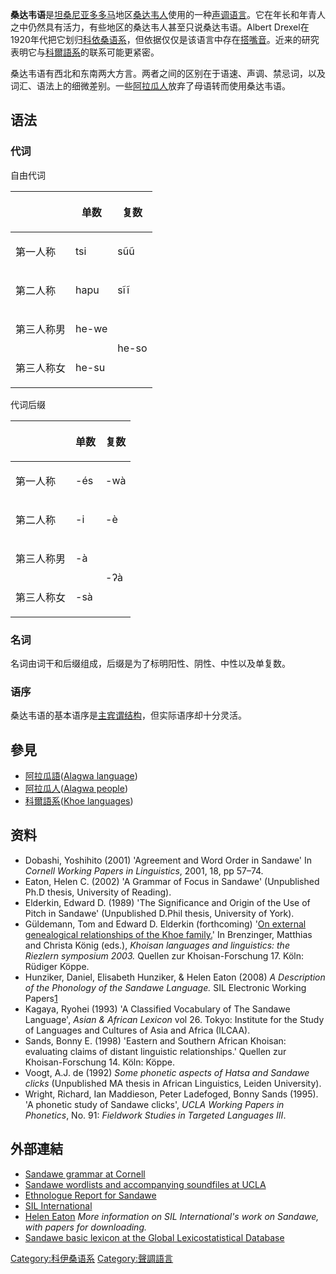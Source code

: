 {{Link style|time=2015-12-11T07:19:58+00:00}}
{{Infobox Language
|name=桑达韦语
|nativename=Sandaweeki {{IPA|[sàndàwěːkí]}}
|familycolor=Khoisan
|fam1=[[科伊桑语系|科伊桑语系]]
|states=[[坦桑尼亚|坦桑尼亚]]
|region=[[东非大裂谷|大裂谷]]
|speakers=约40,000
|iso2=sad
|iso3=sad
}}

'''桑达韦语'''是[[坦桑尼亚|坦桑尼亚]][[多多马|多多马]]地区[[桑达韦人|桑达韦人]]使用的一种[[声调语言|声调语言]]。它在年长和年青人之中仍然具有活力，有些地区的桑达韦人甚至只说桑达韦语。Albert Drexel在1920年代把它划归[[科依桑语系|科依桑语系]]，但依据仅仅是该语言中存在[[搭嘴音|搭嘴音]]。近来的研究表明它与[[科爾語系|科爾語系]]的联系可能更紧密。

桑达韦语有西北和东南两大方言。两者之间的区别在于语速、声调、禁忌词，以及词汇、语法上的细微差别。一些[[阿拉瓜人|阿拉瓜人]]放弃了母语转而使用桑达韦语。
==语法==
===代词===
自由代词

{|
!
! 单数
! 复数
|-
! 第一人称
| tsi
| sũũ
|-
! 第二人称
| hapu
| sĩĩ
|-
! 第三人称男
| he-we
| rowspan=2| he-so
|-
! 第三人称女
| he-su
|}
代词后缀
{|
!
! 单数
! 复数
|-
! 第一人称
| -és
| -wà
|-
! 第二人称
| -i
| -è
|-
! 第三人称男
| -à
| rowspan=2| -ʔà
|-
! 第三人称女
| -sà
|}
===名词===
名词由词干和后缀组成，后缀是为了标明阳性、阴性、中性以及单复数。
===语序===
桑达韦语的基本语序是[[主宾谓结构|主宾谓结构]]，但实际语序却十分灵活。

==參見==
*[[阿拉瓜語|阿拉瓜語]]([[:en:Alagwa_language|Alagwa language]])
*[[阿拉瓜人|阿拉瓜人]]([[:en:Alagwa_people|Alagwa people]])
*[[科爾語系|科爾語系]]([[:en:Khoe_languages|Khoe languages]])

==资料==
{{refbegin}}
*Dobashi, Yoshihito (2001) 'Agreement and Word Order in Sandawe' In ''Cornell Working Papers in Linguistics'', 2001, 18, pp 57–74.
*Eaton, Helen C. (2002) 'A Grammar of Focus in Sandawe' (Unpublished Ph.D thesis, University of Reading).
*Elderkin, Edward D. (1989) 'The Significance and Origin of the Use of Pitch in Sandawe' (Unpublished D.Phil thesis, University of York).
*Güldemann, Tom and Edward D. Elderkin (forthcoming) '[https://web.archive.org/web/20090325021922/http://email.eva.mpg.de/~gueldema/pdf/Gueldemann_Elderkin.pdf On external genealogical relationships of the Khoe family.]' In Brenzinger, Matthias and Christa König (eds.), ''Khoisan languages and linguistics: the Riezlern symposium 2003.'' Quellen zur Khoisan-Forschung 17. Köln: Rüdiger Köppe. 
*Hunziker, Daniel, Elisabeth Hunziker, & Helen Eaton (2008) ''A Description of the Phonology of the Sandawe Language.'' SIL Electronic Working Papers[http://www.sil.org/silewp/abstract.asp?ref=2008-004] {{Wayback|url=http://www.sil.org/silewp/abstract.asp?ref=2008-004 |date=20100922083046 }}
*Kagaya, Ryohei (1993) 'A Classified Vocabulary of The Sandawe Language', ''Asian & African Lexicon'' vol 26. Tokyo: Institute for the Study of Languages and Cultures of Asia and Africa (ILCAA).
*Sands, Bonny E. (1998) 'Eastern and Southern African Khoisan: evaluating claims of distant linguistic relationships.' Quellen zur Khoisan-Forschung 14. Köln: Köppe.
*Voogt, A.J. de (1992) ''Some phonetic aspects of Hatsa and Sandawe clicks'' (Unpublished MA thesis in African Linguistics, Leiden University).
*Wright, Richard, Ian Maddieson, Peter Ladefoged, Bonny Sands (1995). 'A phonetic study of Sandawe clicks', ''UCLA Working Papers in Phonetics'', No. 91: ''Fieldwork Studies in Targeted Languages III''.
{{refend}}

==外部連結==
*[http://ling.cornell.edu/khoisan/sandawe/sandawesyntax.htm Sandawe grammar at Cornell] {{Wayback|url=http://ling.cornell.edu/khoisan/sandawe/sandawesyntax.htm |date=20070609220829 }}
* [http://archive.phonetics.ucla.edu/Language/SAD/sad.html Sandawe wordlists and accompanying soundfiles at UCLA] {{Wayback|url=http://archive.phonetics.ucla.edu/Language/SAD/sad.html |date=20060904180954 }}
*[http://www.ethnologue.com/show_language.asp?code=SBR Ethnologue Report for Sandawe] {{Wayback|url=http://www.ethnologue.com/show_language.asp?code=SBR |date=20120212125238 }}
*[http://www.sil.org SIL International] {{Wayback|url=http://www.sil.org/ |date=20071201070851 }}
*[http://www.drhelenipresume.com Helen Eaton] {{Wayback|url=http://www.drhelenipresume.com/ |date=20170927033807 }} ''More information on SIL International's work on Sandawe, with papers for downloading.''
* [http://starling.rinet.ru/cgi-bin/response.cgi?root=new100&morpho=0&basename=new100\snd\snd&limit=-1 Sandawe basic lexicon at the Global Lexicostatistical Database] {{Wayback|url=http://starling.rinet.ru/cgi-bin/response.cgi?root=new100&morpho=0&basename=new100%5Csnd%5Csnd&limit=-1 |date=20190822121155 }}

{{Authority control}}
[[Category:科伊桑语系|Category:科伊桑语系]]
[[Category:聲調語言|Category:聲調語言]]